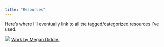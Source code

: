 ```yaml
---
title: "Resources"
---
```


Here's where I'll eventually link to all the tagged/categorized resources I've used.

<!-- ![[Work by Megan Diddie](http://www.megandiddie.com/)](../megan-diddie-connected.png) -->
<img src="../megan-diddie-connected.png">
<a href="http://www.megandiddie.com/">Work by Megan Diddie.</a>